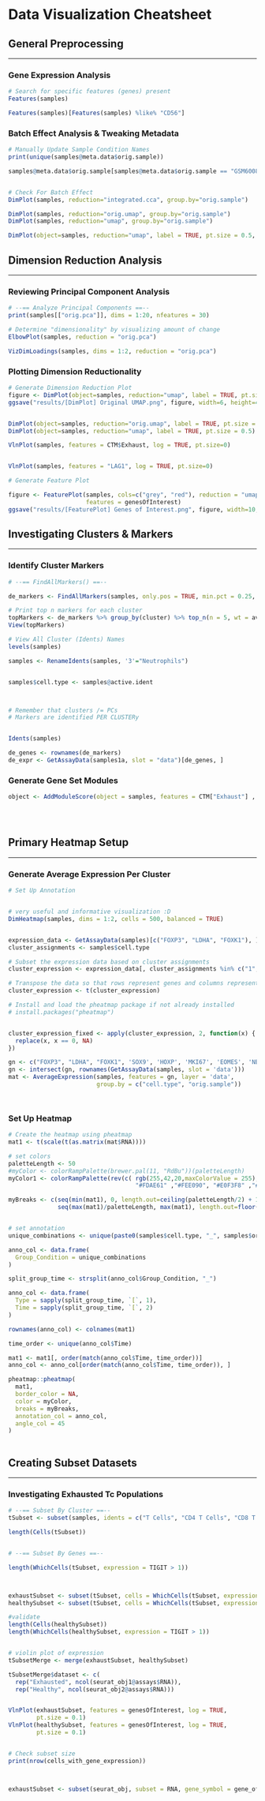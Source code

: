# Data Visualization Cheatsheet

## General Preprocessing

------------------------------------------------------------------------

### Gene Expression Analysis

```r


# Search for specific features (genes) present
Features(samples)

Features(samples)[Features(samples) %like% "CD56"]


```

### Batch Effect Analysis & Tweaking Metadata

```r

# Manually Update Sample Condition Names
print(unique(samples@meta.data$orig.sample))

samples@meta.data$orig.sample[samples@meta.data$orig.sample == "GSM6008408_PREP0128_ESint12162A_G9v1_SCb_BWH4_48h"] <- "48h"


# Check For Batch Effect
DimPlot(samples, reduction="integrated.cca", group.by="orig.sample")

DimPlot(samples, reduction="orig.umap", group.by="orig.sample")
DimPlot(samples, reduction="umap", group.by="orig.sample")

DimPlot(object=samples, reduction="umap", label = TRUE, pt.size = 0.5, group.by="orig.sample")


```

## Dimension Reduction Analysis

------------------------------------------------------------------------

### Reviewing Principal Component Analysis

```r

# --== Analyze Principal Components ==--
print(samples[["orig.pca"]], dims = 1:20, nfeatures = 30)

# Determine "dimensionality" by visualizing amount of change 
ElbowPlot(samples, reduction = "orig.pca")

VizDimLoadings(samples, dims = 1:2, reduction = "orig.pca")
```

### Plotting Dimension Reductionality

```r

# Generate Dimension Reduction Plot
figure <- DimPlot(object=samples, reduction="umap", label = TRUE, pt.size = 0.5)
ggsave("results/[DimPlot] Original UMAP.png", figure, width=6, height=4, dpi=300)


DimPlot(object=samples, reduction="orig.umap", label = TRUE, pt.size = 0.5)
DimPlot(object=samples, reduction="umap", label = TRUE, pt.size = 0.5)

VlnPlot(samples, features = CTM$Exhaust, log = TRUE, pt.size=0)


VlnPlot(samples, features = "LAG1", log = TRUE, pt.size=0)

# Generate Feature Plot

figure <- FeaturePlot(samples, cols=c("grey", "red"), reduction = "umap",
                      features = genesOfInterest)
ggsave("results/[FeaturePlot] Genes of Interest.png", figure, width=10, height=8, dpi=600)


```

## Investigating Clusters & Markers

------------------------------------------------------------------------

### Identify Cluster Markers

```r

# --== FindAllMarkers() ==--

de_markers <- FindAllMarkers(samples, only.pos = TRUE, min.pct = 0.25, logfc.threshold = 0.25)

# Print top n markers for each cluster
topMarkers <- de_markers %>% group_by(cluster) %>% top_n(n = 5, wt = avg_log2FC)
View(topMarkers)

# View All Cluster (Idents) Names
levels(samples)

samples <- RenameIdents(samples, '3'="Neutrophils")


samples$cell.type <- samples@active.ident



# Remember that clusters /= PCs
# Markers are identified PER CLUSTERy


Idents(samples)

de_genes <- rownames(de_markers)
de_expr <- GetAssayData(samples1a, slot = "data")[de_genes, ]

```

### Generate Gene Set Modules

```r

object <- AddModuleScore(object = samples, features = CTM["Exhaust"] , name = "geneSet")


                                              
```

## Primary Heatmap Setup

------------------------------------------------------------------------

### Generate Average Expression Per Cluster

```r

# Set Up Annotation


# very useful and informative visualization :D
DimHeatmap(samples, dims = 1:2, cells = 500, balanced = TRUE)


expression_data <- GetAssayData(samples)[c("FOXP3", "LDHA", "FOXK1"), ]
cluster_assignments <- samples$cell.type

# Subset the expression data based on cluster assignments
cluster_expression <- expression_data[, cluster_assignments %in% c("1", "2")]

# Transpose the data so that rows represent genes and columns represent clusters
cluster_expression <- t(cluster_expression)

# Install and load the pheatmap package if not already installed
# install.packages("pheatmap")


cluster_expression_fixed <- apply(cluster_expression, 2, function(x) {
  replace(x, x == 0, NA)
})

gn <- c("FOXP3", "LDHA", "FOXK1", 'SOX9', 'HOXP', 'MKI67', 'EOMES', 'NEUROD2', 'SATB2', 'NR4A2', 'GAD1',"TFAM", "FOXK2", "TFEB", "LDHA", "PCSK9", "GPR84")
gn <- intersect(gn, rownames(GetAssayData(samples, slot = 'data')))
mat <- AverageExpression(samples, features = gn, layer = 'data',
                         group.by = c("cell.type", "orig.sample"))




```

### Set Up Heatmap

```r
# Create the heatmap using pheatmap
mat1 <- t(scale(t(as.matrix(mat$RNA))))

# set colors 
paletteLength <- 50
#myColor <- colorRampPalette(brewer.pal(11, "RdBu"))(paletteLength)
myColor1 <- colorRampPalette(rev(c( rgb(255,42,20,maxColorValue = 255), 
                                    "#FDAE61" ,"#FEE090", "#E0F3F8" ,"#74ADD1" ,"#4575B4")))(paletteLength)

myBreaks <- c(seq(min(mat1), 0, length.out=ceiling(paletteLength/2) + 1), 
              seq(max(mat1)/paletteLength, max(mat1), length.out=floor(paletteLength/2)))


# set annotation
unique_combinations <- unique(paste0(samples$cell.type, "_", samples$orig.sample))

anno_col <- data.frame(
  Group_Condition = unique_combinations
)

split_group_time <- strsplit(anno_col$Group_Condition, "_")

anno_col <- data.frame(
  Type = sapply(split_group_time, `[`, 1),
  Time = sapply(split_group_time, `[`, 2)
)

rownames(anno_col) <- colnames(mat1)

time_order <- unique(anno_col$Time)

mat1 <- mat1[, order(match(anno_col$Time, time_order))]
anno_col <- anno_col[order(match(anno_col$Time, time_order)), ]

pheatmap::pheatmap(
  mat1,
  border_color = NA,
  color = myColor,
  breaks = myBreaks,
  annotation_col = anno_col,
  angle_col = 45
)
  

```

## Creating Subset Datasets

------------------------------------------------------------------------

### Investigating Exhausted Tc Populations

```r


# --== Subset By Cluster ==--
tSubset <- subset(samples, idents = c("T Cells", "CD4 T Cells", "CD8 T Cells"))

length(Cells(tSubset))


# --== Subset By Genes ==--

length(WhichCells(tSubset, expression = TIGIT > 1))



exhaustSubset <- subset(tSubset, cells = WhichCells(tSubset, expression = TIGIT > 1))
healthySubset <- subset(tSubset, cells = WhichCells(tSubset, expression = TIGIT < 1))

#validate
length(Cells(healthySubset))
length(WhichCells(healthySubset, expression = TIGIT > 1))


# violin plot of expression
tSubsetMerge <- merge(exhaustSubset, healthySubset)

tSubsetMerge$dataset <- c(
  rep("Exhausted", ncol(seurat_obj1@assays$RNA)), 
  rep("Healthy", ncol(seurat_obj2@assays$RNA)))


VlnPlot(exhaustSubset, features = genesOfInterest, log = TRUE, 
        pt.size = 0.1)
VlnPlot(healthySubset, features = genesOfInterest, log = TRUE, 
        pt.size = 0.1)


# Check subset size
print(nrow(cells_with_gene_expression))



exhaustSubset <- subset(seurat_obj, subset = RNA, gene_symbol = gene_of_interest)
```
